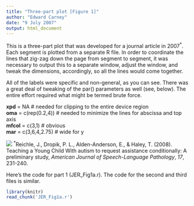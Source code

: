 ```yaml
---
title: "Three-part plot [Figure 1]"
author: "Edward Carney"
date: "9 July 2007"
output: html_document
---
```


This is a three-part plot that was developed for a journal article in 2007<sup>*</sup>. Each segment is plotted from a separate R file. In order to coordinate the lines that zig-zag down the page from segment to segment, it was necessary to output this to a separate window, adjust the window, and tweak the dimensions, accordingly, so all the lines would come together.

All of the labels were specific and non-general, as you can see. There was a great deal of tweaking of the par() parameters as well (see, below). The entire effort required what might be termed brute force.

<b>xpd</b> = NA # needed for clipping to the entire device region<br>
<b>oma</b> = c(rep(0.2,4))  # needed to minimize the lines for abscissa and top axis<br>
<b>mfcol</b> = c(3,1) # obvious<br>
<b>mar</b> = c(3,6,4,2.75)  # wide for y <br>

<img src='Three_part_Fig1.png'>
<sup>*</sup>Reichle, J., Dropik, P. L., Alden-Anderson, E., & Haley, T. (2008). Teaching a Young Child With autism to request assistance conditionally: A preliminary study, <i>American Journal of Speech-Language Pathology</i>, <i>17</i>, 231-240.


Here's the code for part 1 (JER_Fig1a.r). The code for the second and third files is similar.

```r
library(knitr)
read_chunk('JER_Fig1a.r')
```

```r

```